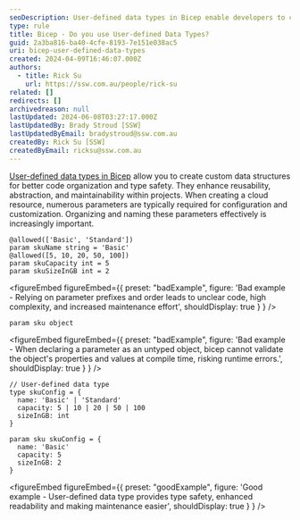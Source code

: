 ```yaml
---
seoDescription: User-defined data types in Bicep enable developers to create custom data structures, enhancing code organization, type safety, and maintainability.
type: rule
title: Bicep - Do you use User-defined Data Types?
guid: 2a3ba816-ba40-4cfe-8193-7e151e038ac5
uri: bicep-user-defined-data-types
created: 2024-04-09T16:46:07.000Z
authors:
  - title: Rick Su
    url: https://ssw.com.au/people/rick-su
related: []
redirects: []
archivedreason: null
lastUpdated: 2024-06-08T03:27:17.000Z
lastUpdatedBy: Brady Stroud [SSW]
lastUpdatedByEmail: bradystroud@ssw.com.au
createdBy: Rick Su [SSW]
createdByEmail: ricksu@ssw.com.au
---
```


[User-defined data types in Bicep](https://learn.microsoft.com/en-us/azure/azure-resource-manager/bicep/user-defined-data-types) allow you to create custom data structures for better code organization and type safety. They enhance reusability, abstraction, and maintainability within projects.
When creating a cloud resource, numerous parameters are typically required for configuration and customization. Organizing and naming these parameters effectively is increasingly important.

```bicep
@allowed(['Basic', 'Standard'])
param skuName string = 'Basic'
@allowed([5, 10, 20, 50, 100])
param skuCapacity int = 5
param skuSizeInGB int = 2
```

<figureEmbed figureEmbed={{
  preset: "badExample",
  figure: 'Bad example - Relying on parameter prefixes and order leads to unclear code, high complexity, and increased maintenance effort',
  shouldDisplay: true
} } />


```bicep
param sku object
```

<figureEmbed figureEmbed={{
  preset: "badExample",
  figure: 'Bad example - When declaring a parameter as an untyped object, bicep cannot validate the object\'s properties and values at compile time, risking runtime errors.',
  shouldDisplay: true
} } />


```bicep
// User-defined data type
type skuConfig = {
  name: 'Basic' | 'Standard'
  capacity: 5 | 10 | 20 | 50 | 100
  sizeInGB: int
}

param sku skuConfig = {
  name: 'Basic'
  capacity: 5
  sizeInGB: 2
}
```

<figureEmbed figureEmbed={{
  preset: "goodExample",
  figure: 'Good example - User-defined data type provides type safety, enhanced readability and making maintenance easier',
  shouldDisplay: true
} } />
